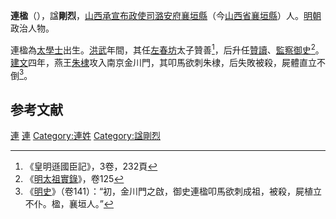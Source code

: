 '''連楹'''（{{bd|？||1402年|catIdx=L連}}），諡'''剛烈'''，[[山西承宣布政使司|山西承宣布政使司]][[潞安府|潞安府]][[襄垣縣|襄垣縣]]（今[[山西省|山西省]][[襄垣縣|襄垣縣]]）人。[[明朝|明朝]]政治人物。

連楹為[[太學|太學士]]出生。[[洪武|洪武]]年間，其任[[左春坊|左春坊]]太子贊善<ref>《皇明遜國臣記》，3卷，232頁</ref>，后升任[[贊讀|贊讀]]、[[監察御史|監察御史]]<ref>《[[明太祖實錄|明太祖實錄]]》，卷125</ref>。[[建文|建文]]四年，燕王[[朱棣|朱棣]]攻入南京金川門，其叩馬欲刺朱棣，后失敗被殺，屍體直立不倒<ref>《[[明史|明史]]》（卷141）：“初，金川門之啟，御史連楹叩馬欲刺成祖，被殺，屍植立不仆。楹，襄垣人。”</ref>。

==参考文献==
{{wikisource|明史/卷141}}
{{Reflist}}

{{明朝人物小作品}}

[[Category:明朝監察御史|連]]
[[Category:靖難之役人物|連]]
[[Category:連姓|Category:連姓]]
[[Category:諡剛烈|Category:諡剛烈]]
